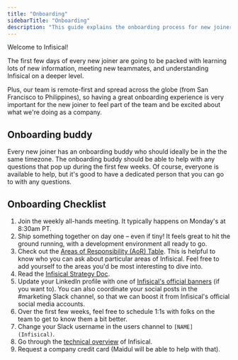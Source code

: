 ```yaml
---
title: "Onboarding"
sidebarTitle: "Onboarding"
description: "This guide explains the onboarding process for new joiners at Infisical."
---
```


Welcome to Infisical! 

The first few days of every new joiner are going to be packed with learning lots of new information, meeting new teammates, and understanding Infisical on a deeper level. 

Plus, our team is remote-first and spread across the globe (from San Francisco to Philippines), so having a great onboarding experience is very important for the new joiner to feel part of the team and be excited about what we're doing as a company.

## Onboarding buddy

Every new joiner has an onboarding buddy who should ideally be in the the same timezone. The onboarding buddy should be able to help with any questions that pop up during the first few weeks. Of course, everyone is available to help, but it&apos;s good to have a dedicated person that you can go to with any questions.

## Onboarding Checklist

1. Join the weekly all-hands meeting. It typically happens on Monday's at 8:30am PT.
2. Ship something together on day one – even if tiny! It feels great to hit the ground running, with a development environment all ready to go.
3. Check out the [Areas of Responsibility (AoR) Table](https://docs.google.com/spreadsheets/d/1RnXlGFg83Sgu0dh7ycuydsSobmFfI3A0XkGw7vrVxEI/edit?usp=sharing). This is helpful to know who you can ask about particular areas of Infisical. Feel free to add yourself to the areas you'd be most interesting to dive into.
4. Read the [Infisical Strategy Doc](https://docs.google.com/document/d/1uV9IaahYwbZ5OuzDTFdQMSa1P0mpMOnetGB-xqf4G40).
5. Update your LinkedIn profile with one of [Infisical's official banners](https://drive.google.com/drive/u/0/folders/1oSNWjbpRl9oNYwxM_98IqzKs9fAskrb2) (if you want to). You can also coordinate your social posts in the #marketing Slack channel, so that we can boost it from Infisical's official social media accounts.
6. Over the first few weeks, feel free to schedule 1:1s with folks on the team to get to know them a bit better.
7. Change your Slack username in the users channel to `[NAME] (Infisical)`.
8. Go through the [technical overview](https://infisical.com/docs/internals/overview) of Infisical. 
9. Request a company credit card (Maidul will be able to help with that).


